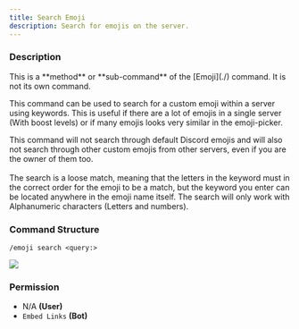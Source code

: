```yaml
---
title: Search Emoji
description: Search for emojis on the server.
---
```


### Description

<Callout type="warning">
	This is a **method** or **sub-command** of the [Emoji](./) command. It is not its own command.
</Callout>

This command can be used to search for a custom emoji within a server using keywords. This is useful if there are a lot
of emojis in a single server (With boost levels) or if many emojis looks very similar in the emoji-picker.

This command will not search through default Discord emojis and will also not search through other custom emojis from
other servers, even if you are the owner of them too.\
\
The search is a loose match, meaning that the letters in the keyword must in the correct order for the emoji to be a
match, but the keyword you enter can be located anywhere in the emoji name itself. The search will only work with
Alphanumeric characters (Letters and numbers).

### Command Structure

```
/emoji search <query:>
```

![](https://i.imgur.com/KLfyInV.png)

### **Permission**

- N/A **(User)**
- `Embed Links` **(Bot)**
